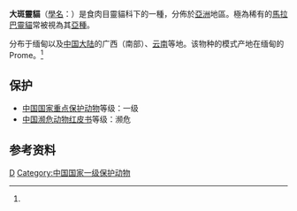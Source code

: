 {{Speciesbox 
| genus = Viverra
| species = megaspila
| image = Viverra_megaspila_ras.jpg
| status = EN
| status_system = iucn3.1
| status_ref = <ref name=IUCN>{{IUCN2008 | assessors = Roberton, S., Timmins, R.J., Long, B., Wang Ying-Xiang & Tran Quang Phuong| year = 2008 | title = Viverra megaspila | id = 41707 | downloaded = 2008-10-16}}</ref>
| authority = [[愛德華·布萊思|Blyth]], 1862<ref name='id508'>{{cite web| url =http://www.bioinfo.cn/db05/BjdwSpecies.php?action=view&id=508| title =大斑灵猫| work =《中国动物物种编目数据库》| publisher =中国科学院微生物研究所| author =中国科学院动物研究所| accessdate =2009-03-27| deadurl =yes| archiveurl =https://web.archive.org/web/20160305014537/http://www.bioinfo.cn/db05/BjdwSpecies.php?action=view&id=508| archivedate =2016-03-05}}</ref>
}}

'''大斑靈貓'''（[[學名|學名]]：''{{lang|la|Viverra megaspila}}''）是食肉目靈貓科下的一種，分佈於[[亞洲|亞洲]]地區。極為稀有的[[馬拉巴靈貓|馬拉巴靈貓]]常被視為其[[亞種|亞種]]。

分布于缅甸以及[[中国大陆|中国大陆]]的广西（南部）、[[云南|云南]]等地。该物种的模式产地在缅甸的Prome。<ref name='id508'/>

==保护==
*[[中國國家重點保護野生動物名錄|中国国家重点保护动物]]等级：一级
*[[中国濒危动物红皮书|中国濒危动物红皮书]]等级：濒危

==参考资料==
{{reflist}}
{{wikispecies|Viverra megaspila}}
{{Taxonbar|from=Q922292}}

[[Category:靈貓屬|D]]
[[Category:中国国家一级保护动物|Category:中国国家一级保护动物]]

{{mammal-stub}}